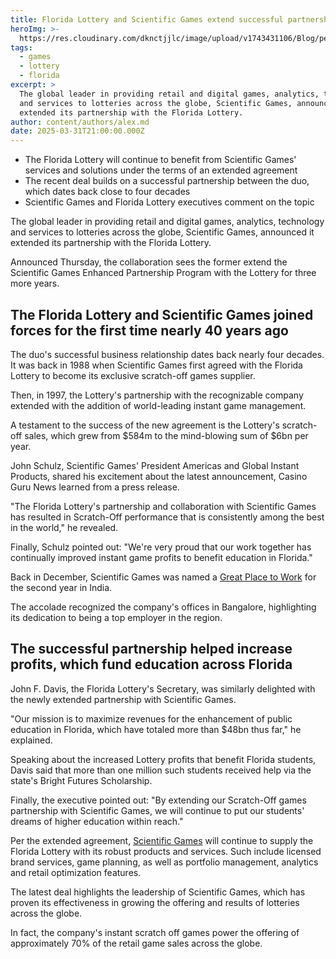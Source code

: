```yaml
---
title: Florida Lottery and Scientific Games extend successful partnership
heroImg: >-
  https://res.cloudinary.com/dknctjjlc/image/upload/v1743431106/Blog/person-signing-a-document_a0r2eg.webp
tags:
  - games
  - lottery
  - florida
excerpt: >
  The global leader in providing retail and digital games, analytics, technology
  and services to lotteries across the globe, Scientific Games, announced it
  extended its partnership with the Florida Lottery.
author: content/authors/alex.md
date: 2025-03-31T21:00:00.000Z
---
```


* The Florida Lottery will continue to benefit from Scientific Games' services and solutions under the terms of an extended agreement
* The recent deal builds on a successful partnership between the duo, which dates back close to four decades
* Scientific Games and Florida Lottery executives comment on the topic

The global leader in providing retail and digital games, analytics, technology and services to lotteries across the globe, Scientific Games, announced it extended its partnership with the Florida Lottery.

Announced Thursday, the collaboration sees the former extend the Scientific Games Enhanced Partnership Program with the Lottery for three more years.

## The Florida Lottery and Scientific Games joined forces for the first time nearly 40 years ago

The duo's successful business relationship dates back nearly four decades. It was back in 1988 when Scientific Games first agreed with the Florida Lottery to become its exclusive scratch-off games supplier.

Then, in 1997, the Lottery's partnership with the recognizable company extended with the addition of world-leading instant game management.

A testament to the success of the new agreement is the Lottery's scratch-off sales, which grew from $584m to the mind-blowing sum of $6bn per year.

John Schulz, Scientific Games' President Americas and Global Instant Products, shared his excitement about the latest announcement, Casino Guru News learned from a press release.

"The Florida Lottery's partnership and collaboration with Scientific Games has resulted in Scratch-Off performance that is consistently among the best in the world," he revealed.

Finally, Schulz pointed out: "We're very proud that our work together has continually improved instant game profits to benefit education in Florida."

Back in December, Scientific Games was named a [Great Place to Work](https://casino.guru/news/gambling-industry/scientific-games-named-great-place-to-work-for-second-year-in-india-6435) for the second year in India.

The accolade recognized the company's offices in Bangalore, highlighting its dedication to being a top employer in the region.

## The successful partnership helped increase profits, which fund education across Florida

John F. Davis, the Florida Lottery's Secretary, was similarly delighted with the newly extended partnership with Scientific Games.

"Our mission is to maximize revenues for the enhancement of public education in Florida, which have totaled more than $48bn thus far," he explained.

Speaking about the increased Lottery profits that benefit Florida students, Davis said that more than one million such students received help via the state's Bright Futures Scholarship.

Finally, the executive pointed out: "By extending our Scratch-Off games partnership with Scientific Games, we will continue to put our students' dreams of higher education within reach."

Per the extended agreement, [Scientific Games](https://casino.guru/news/gambling-industry/scientific-games-teams-up-with-nba-for-lottery-scratch-games-6390) will continue to supply the Florida Lottery with its robust products and services. Such include licensed brand services, game planning, as well as portfolio management, analytics and retail optimization features.

The latest deal highlights the leadership of Scientific Games, which has proven its effectiveness in growing the offering and results of lotteries across the globe.

In fact, the company's instant scratch off games power the offering of approximately 70% of the retail game sales across the globe.
